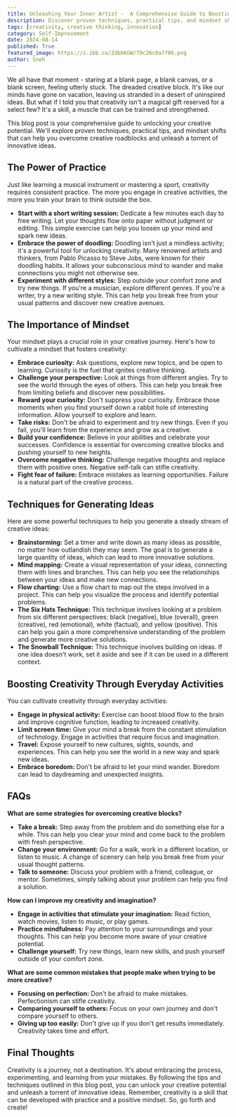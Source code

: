 ```yaml
---
title: Unleashing Your Inner Artist -  A Comprehensive Guide to Boosting Creativity
description: Discover proven techniques, practical tips, and mindset shifts to overcome creative roadblocks and unleash a torrent of innovative ideas. This blog post is your comprehensive guide to unlocking your creative potential.
tags: [creativity, creative thinking, innovation]
category: Self-Improvement
date: 2024-08-14
published: True
featured_image: https://i.ibb.co/ZdbbKGW/79c26c0a7706.png
author: Sneh
---
```



We all have that moment - staring at a blank page, a blank canvas, or a blank screen, feeling utterly stuck. The dreaded creative block. It's like our minds have gone on vacation, leaving us stranded in a desert of uninspired ideas. But what if I told you that creativity isn't a magical gift reserved for a select few? It's a skill, a muscle that can be trained and strengthened.

This blog post is your comprehensive guide to unlocking your creative potential. We'll explore proven techniques, practical tips, and mindset shifts that can help you overcome creative roadblocks and unleash a torrent of innovative ideas.

## The Power of Practice

Just like learning a musical instrument or mastering a sport, creativity requires consistent practice. The more you engage in creative activities, the more you train your brain to think outside the box.

* **Start with a short writing session:** Dedicate a few minutes each day to free writing. Let your thoughts flow onto paper without judgment or editing. This simple exercise can help you loosen up your mind and spark new ideas.
* **Embrace the power of doodling:** Doodling isn't just a mindless activity; it's a powerful tool for unlocking creativity.  Many renowned artists and thinkers, from Pablo Picasso to Steve Jobs, were known for their doodling habits.  It allows your subconscious mind to wander and make connections you might not otherwise see.
* **Experiment with different styles:** Step outside your comfort zone and try new things. If you're a musician, explore different genres. If you're a writer, try a new writing style.  This can help you break free from your usual patterns and discover new creative avenues.

## The Importance of Mindset

Your mindset plays a crucial role in your creative journey.  Here's how to cultivate a mindset that fosters creativity:

* **Embrace curiosity:**  Ask questions, explore new topics, and be open to learning. Curiosity is the fuel that ignites creative thinking.
* **Challenge your perspective:**  Look at things from different angles.  Try to see the world through the eyes of others. This can help you break free from limiting beliefs and discover new possibilities.
* **Reward your curiosity:**  Don't suppress your curiosity.  Embrace those moments when you find yourself down a rabbit hole of interesting information.  Allow yourself to explore and learn.
* **Take risks:**  Don't be afraid to experiment and try new things.  Even if you fail, you'll learn from the experience and grow as a creative.
* **Build your confidence:**  Believe in your abilities and celebrate your successes.  Confidence is essential for overcoming creative blocks and pushing yourself to new heights.
* **Overcome negative thinking:**  Challenge negative thoughts and replace them with positive ones.  Negative self-talk can stifle creativity.
* **Fight fear of failure:**  Embrace mistakes as learning opportunities.  Failure is a natural part of the creative process.

## Techniques for Generating Ideas

Here are some powerful techniques to help you generate a steady stream of creative ideas:

* **Brainstorming:**  Set a timer and write down as many ideas as possible, no matter how outlandish they may seem.  The goal is to generate a large quantity of ideas, which can lead to more innovative solutions.
* **Mind mapping:**  Create a visual representation of your ideas, connecting them with lines and branches.  This can help you see the relationships between your ideas and make new connections.
* **Flow charting:**  Use a flow chart to map out the steps involved in a project.  This can help you visualize the process and identify potential problems.
* **The Six Hats Technique:**  This technique involves looking at a problem from six different perspectives: black (negative), blue (overall), green (creative), red (emotional), white (factual), and yellow (positive).  This can help you gain a more comprehensive understanding of the problem and generate more creative solutions.
* **The Snowball Technique:**  This technique involves building on ideas.  If one idea doesn't work, set it aside and see if it can be used in a different context.

##  Boosting Creativity Through Everyday Activities

You can cultivate creativity through everyday activities:

* **Engage in physical activity:**  Exercise can boost blood flow to the brain and improve cognitive function, leading to increased creativity.
* **Limit screen time:**  Give your mind a break from the constant stimulation of technology.  Engage in activities that require focus and imagination.
* **Travel:**  Expose yourself to new cultures, sights, sounds, and experiences.  This can help you see the world in a new way and spark new ideas.
* **Embrace boredom:**  Don't be afraid to let your mind wander.  Boredom can lead to daydreaming and unexpected insights.

##  FAQs

**What are some strategies for overcoming creative blocks?**

* **Take a break:**  Step away from the problem and do something else for a while.  This can help you clear your mind and come back to the problem with fresh perspective.
* **Change your environment:**  Go for a walk, work in a different location, or listen to music.  A change of scenery can help you break free from your usual thought patterns.
* **Talk to someone:**  Discuss your problem with a friend, colleague, or mentor.  Sometimes, simply talking about your problem can help you find a solution.

**How can I improve my creativity and imagination?**

* **Engage in activities that stimulate your imagination:**  Read fiction, watch movies, listen to music, or play games.
* **Practice mindfulness:**  Pay attention to your surroundings and your thoughts.  This can help you become more aware of your creative potential.
* **Challenge yourself:**  Try new things, learn new skills, and push yourself outside of your comfort zone.

**What are some common mistakes that people make when trying to be more creative?**

* **Focusing on perfection:**  Don't be afraid to make mistakes.  Perfectionism can stifle creativity.
* **Comparing yourself to others:**  Focus on your own journey and don't compare yourself to others.
* **Giving up too easily:**  Don't give up if you don't get results immediately.  Creativity takes time and effort.

##  Final Thoughts

Creativity is a journey, not a destination.  It's about embracing the process, experimenting, and learning from your mistakes.  By following the tips and techniques outlined in this blog post, you can unlock your creative potential and unleash a torrent of innovative ideas.  Remember, creativity is a skill that can be developed with practice and a positive mindset.  So, go forth and create!
